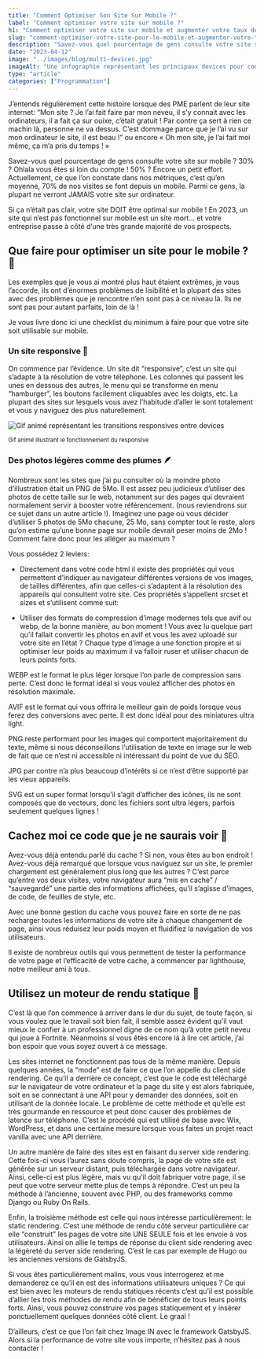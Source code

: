```yaml
---
title: "Comment Optimiser Son Site Sur Mobile ?"
label: "Comment optimiser votre site sur mobile ?"
h1: "Comment optimiser votre site sur mobile et augmenter votre taux de conversion ?"
slug: "comment-optimiser-votre-site-pour-le-mobile-et-augmenter-votre-taux-de-conversion"
description: "Savez-vous quel pourcentage de gens consulte votre site sur mobile ? Actuellement, 70% de nos visites se font depuis un mobile..."
date: "2023-04-12"
image: "../images/blog/multi-devices.jpg"
imageAlt: "Une infographie représentant les principaux devices pour consulter une page web"
type: "article"
categories: ["Programmation"]
---
```



J’entends régulièrement cette histoire lorsque des PME parlent de leur site internet: “Mon site ? Je l’ai fait faire par mon neveu, il s’y connait avec les ordinateurs, il a fait ça sur ouixe, c’était gratuit ! Par contre ça sert à rien ce machin là, personne ne va dessus. C’est dommage parce que je l’ai vu sur mon ordinateur le site, il est beau !” ou encore « Oh mon site, je l’ai fait moi même, ça m’a pris du temps ! »

Savez-vous quel pourcentage de gens consulte votre site sur mobile ? 30% ? Ohlala vous êtes si loin du compte ! 50% ? Encore un petit effort. Actuellement, ce que l’on constate dans nos métriques, c’est qu’en moyenne, 70% de nos visites se font depuis un mobile. Parmi ce gens, la plupart ne verront JAMAIS votre site sur ordinateur.

Si ça n’était pas clair, votre site DOIT être optimal sur mobile ! En 2023, un site qui n’est pas fonctionnel sur mobile est un site mort… et votre entreprise passe à côté d’une très grande majorité de vos prospects.

## Que faire pour optimiser un site pour le mobile ? 📱

Les exemples que je vous ai montré plus haut étaient extrêmes, je vous l’accorde, ils ont d’énormes problèmes de lisibilité et la plupart des sites avec des problèmes que je rencontre n’en sont pas à ce niveau là. Ils ne sont pas pour autant parfaits, loin de là !

Je vous livre donc ici une checklist du minimum à faire pour que votre site soit utilisable sur mobile.

### Un site responsive 📱

On commence par l’évidence. Un site dit “responsive”, c’est un site qui s’adapte à la résolution de votre téléphone. Les colonnes qui passent les unes en dessous des autres, le menu qui se transforme en menu “hamburger”, les boutons facilement cliquables avec les doigts, etc. La plupart des sites sur lesquels vous avez l’habitude d’aller le sont totalement et vous y naviguez des plus naturellement.

![Gif animé représentant les transitions responsives entre devices](https://i.pinimg.com/originals/2a/f0/0b/2af00b77b9831ccf199a7360d8d4d39f.gif)

<small>Gif animé illustrant le fonctionnement du responsive</small>

### Des photos légères comme des plumes 🪶

Nombreux sont les sites que j’ai pu consulter où la moindre photo d’illustration était un PNG de 5Mo. Il est assez peu judicieux d’utiliser des photos de cette taille sur le web, notamment sur des pages qui devraient normalement servir à booster votre référencement. (nous reviendrons sur ce sujet dans un autre article !). Imaginez une page où vous décider d’utiliser 5 photos de 5Mo chacune, 25 Mo, sans compter tout le reste, alors qu’on estime qu’une bonne page sur mobile devrait peser moins de 2Mo ! Comment faire donc pour les alléger au maximum ?

Vous possédez 2 leviers:

- Directement dans votre code html il existe des propriétés qui vous permettent d’indiquer au navigateur différentes versions de vos images, de tailles différentes, afin que celles-ci s’adaptent à la résolution des appareils qui consultent votre site. Ces propriétés s’appellent srcset et sizes et s’utilisent comme suit:

- Utiliser des formats de compression d’image modernes tels que avif ou webp, de la bonne manière, au bon moment ! Vous avez lu quelque part qu’il fallait convertir les photos en avif et vous les avez uploadé sur votre site en l’état ? Chaque type d’image a une fonction propre et si optimiser leur poids au maximum il va falloir ruser et utiliser chacun de leurs points forts.

WEBP est le format le plus léger lorsque l’on parle de compression sans perte. C’est donc le format idéal si vous voulez afficher des photos en résolution maximale.

AVIF est le format qui vous offrira le meilleur gain de poids lorsque vous ferez des conversions avec perte. Il est donc idéal pour des miniatures ultra light.

PNG reste performant pour les images qui comportent majoritairement du texte, même si nous déconseillons l’utilisation de texte en image sur le web de fait que ce n’est ni accessible ni intéressant du point de vue du SEO.

JPG par contre n’a plus beaucoup d’intérêts si ce n’est d’être supporté par les vieux appareils.

SVG est un super format lorsqu’il s’agit d’afficher des icônes, ils ne sont composés que de vecteurs, donc les fichiers sont ultra légers, parfois seulement quelques lignes !

## Cachez moi ce code que je ne saurais voir 🙈

Avez-vous déjà entendu parlé du cache ? Si non, vous êtes au bon endroit ! Avez-vous déjà remarqué que lorsque vous naviguez sur un site, le premier chargement est généralement plus long que les autres ? C’est parce qu’entre vos deux visites, votre navigateur aura “mis en cache” / “sauvegardé” une partie des informations affichées, qu’il s’agisse d’images, de code, de feuilles de style, etc.

Avec une bonne gestion du cache vous pouvez faire en sorte de ne pas recharger toutes les informations de votre site à chaque changement de page, ainsi vous réduisez leur poids moyen et fluidifiez la navigation de vos utilisateurs.

Il existe de nombreux outils qui vous permettent de tester la performance de votre page et l’efficacité de votre cache, à commencer par lighthouse, notre meilleur ami à tous.

## Utilisez un moteur de rendu statique 🗿

C’est là que l’on commence à arriver dans le dur du sujet, de toute façon, si vous voulez que le travail soit bien fait, il semble assez évident qu’il vaut mieux le confier à un professionnel digne de ce nom qu’à votre petit neveu qui joue à Fortnite. Néanmoins si vous êtes encore là à lire cet article, j’ai bon espoir que vous soyez ouvert à ce message.

Les sites internet ne fonctionnent pas tous de la même manière. Depuis quelques années, la “mode” est de faire ce que l’on appelle du client side rendering. Ce qu’il a derrière ce concept, c’est que le code est téléchargé sur le navigateur de votre ordinateur et la page du site y est alors fabriquée, soit en se connectant à une API pour y demander des données, soit en utilisant de la donnée locale. Le problème de cette méthode et qu’elle est très gourmande en ressource et peut donc causer des problèmes de latence sur téléphone. C’est le procédé qui est utilisé de base avec Wix, WordPress, et dans une certaine mesure lorsque vous faites un projet react vanilla avec une API derrière.

Un autre manière de faire des sites est en faisant du server side rendering. Cette fois-ci vous l’aurez sans doute compris, la page de votre site est générée sur un serveur distant, puis téléchargée dans votre navigateur. Ainsi, celle-ci est plus légère, mais vu qu’il doit fabriquer votre page, il se peut que votre serveur mette plus de temps à répondre. C’est un peu la méthode à l’ancienne, souvent avec PHP, ou des frameworks comme Django ou Ruby On Rails.

Enfin, la troisième méthode est celle qui nous intéresse particulièrement: le static rendering. C’est une méthode de rendu côté serveur particulière car elle “construit” les pages de votre site UNE SEULE fois et les envoie à vos utilisateurs. Ainsi on allie le temps de réponse du client side rendering avec la légèreté du server side rendering. C’est le cas par exemple de Hugo ou les anciennes versions de GatsbyJS.

Si vous êtes particulièrement malins, vous vous interrogerez et me demanderez ce qu’il en est des informations utilisateurs uniques ? Ce qui est bien avec les moteurs de rendu statiques récents c’est qu’il est possible d’allier les trois méthodes de rendu afin de bénéficier de tous leurs points forts. Ainsi, vous pouvez construire vos pages statiquement et y insérer ponctuellement quelques données côté client. Le graal !

D’ailleurs, c’est ce que l’on fait chez Image IN avec le framework GatsbyJS. Alors si la performance de votre site vous importe, n’hésitez pas à nous contacter !
